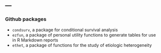 ---
---

<link rel="stylesheet" href="styles.css" type="text/css">

### Github packages

- `condsurv`, a package for conditional survival analysis
- `ezfun`, a package of personal utility functions to generate tables for use in R Markdown reports
- `ethet`, a package of functions for the study of etiologic heterogeneity
